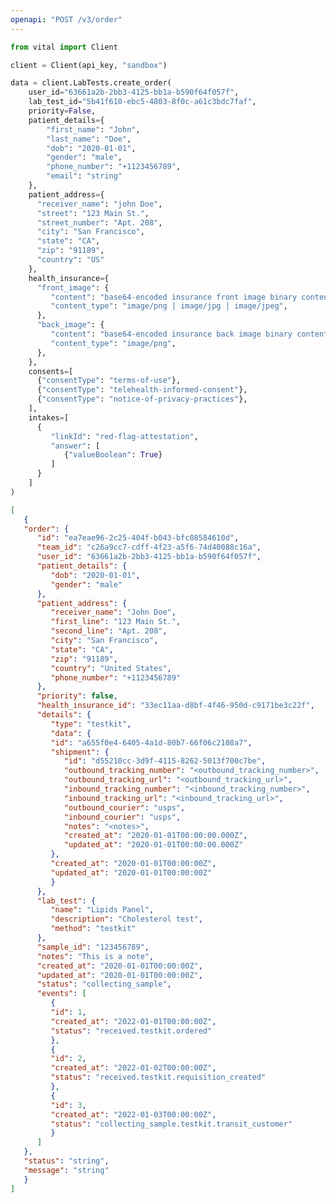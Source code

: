 ```yaml
---
openapi: "POST /v3/order"
---
```


<RequestExample>

```python Python
from vital import Client

client = Client(api_key, "sandbox")

data = client.LabTests.create_order(
    user_id="63661a2b-2bb3-4125-bb1a-b590f64f057f",
    lab_test_id="5b41f610-ebc5-4803-8f0c-a61c3bdc7faf",
    priority=False,
    patient_details={
        "first_name": "John",
        "last_name": "Doe",
        "dob": "2020-01-01",
        "gender": "male",
        "phone_number": "+1123456789",
        "email": "string"
    },
    patient_address={
      "receiver_name": "john Doe",
      "street": "123 Main St.",
      "street_number": "Apt. 208",
      "city": "San Francisco",
      "state": "CA",
      "zip": "91189",
      "country": "US"
    },
    health_insurance={
      "front_image": {
         "content": "base64-encoded insurance front image binary content",
         "content_type": "image/png | image/jpg | image/jpeg",
      },
      "back_image": {
         "content": "base64-encoded insurance back image binary content",
         "content_type": "image/png",
      },
    },
    consents=[
      {"consentType": "terms-of-use"},
      {"consentType": "telehealth-informed-consent"},
      {"consentType": "notice-of-privacy-practices"},
    ],
    intakes=[
      {
         "linkId": "red-flag-attestation",
         "answer": [
            {"valueBoolean": True}
         ]
      }
    ]
)

```

</RequestExample>

<ResponseExample>

```json Response
[
   {
   "order": {
      "id": "ea7eae96-2c25-404f-b043-bfc08584610d",
      "team_id": "c26a9cc7-cdff-4f23-a5f6-74d40088c16a",
      "user_id": "63661a2b-2bb3-4125-bb1a-b590f64f057f",
      "patient_details": {
         "dob": "2020-01-01",
         "gender": "male"
      },
      "patient_address": {
         "receiver_name": "John Doe",
         "first_line": "123 Main St.",
         "second_line": "Apt. 208",
         "city": "San Francisco",
         "state": "CA",
         "zip": "91189",
         "country": "United States",
         "phone_number": "+1123456789"
      },
      "priority": false,
      "health_insurance_id": "33ec11aa-d8bf-4f46-950d-c9171be3c22f",
      "details": {
         "type": "testkit",
         "data": {
         "id": "a655f0e4-6405-4a1d-80b7-66f06c2108a7",
         "shipment": {
            "id": "d55210cc-3d9f-4115-8262-5013f700c7be",
            "outbound_tracking_number": "<outbound_tracking_number>",
            "outbound_tracking_url": "<outbound_tracking_url>",
            "inbound_tracking_number": "<inbound_tracking_number>",
            "inbound_tracking_url": "<inbound_tracking_url>",
            "outbound_courier": "usps",
            "inbound_courier": "usps",
            "notes": "<notes>",
            "created_at": "2020-01-01T00:00:00.000Z",
            "updated_at": "2020-01-01T00:00:00.000Z"
         },
         "created_at": "2020-01-01T00:00:00Z",
         "updated_at": "2020-01-01T00:00:00Z"
         }
      },
      "lab_test": {
         "name": "Lipids Panel",
         "description": "Cholesterol test",
         "method": "testkit"
      },
      "sample_id": "123456789",
      "notes": "This is a note",
      "created_at": "2020-01-01T00:00:00Z",
      "updated_at": "2020-01-01T00:00:00Z",
      "status": "collecting_sample",
      "events": [
         {
         "id": 1,
         "created_at": "2022-01-01T00:00:00Z",
         "status": "received.testkit.ordered"
         },
         {
         "id": 2,
         "created_at": "2022-01-02T00:00:00Z",
         "status": "received.testkit.requisition_created"
         },
         {
         "id": 3,
         "created_at": "2022-01-03T00:00:00Z",
         "status": "collecting_sample.testkit.transit_customer"
         }
      ]
   },
   "status": "string",
   "message": "string"
   }
]
```

</ResponseExample>
